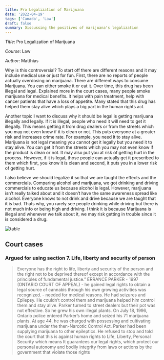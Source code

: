 ```yaml
---
title: Pro Legalization of Marijuana
date: '2022-04-19'
tags: ['Canada', 'Law']
draft: false
summary: Discussing the positives of marijuana's legalization
---
```


_Title_: Pro Legalization of Marijuana

_Course_: Law

_Author_: Matthias

Why is this controversial? To start off there are different reasons and it may include medical use or just for fun. First, there are no reports of people actually overdosing on marijuana. There are different ways to consume Marijuana. You can either smoke it or eat it. Over time, this drug has been illegal and legal. Explained more in the court cases, many people smoke marijuana for medical benefits. It helps with pain treatment, help with cancer patients that have a loss of appetite. Many stated that this drug has helped them stay alive which plays a big part in the human rights act. 

Another topic I want to discuss why it should be legal is getting marijuana illegally and legally. If it is illegal, people who need it will need to get it illegally. This means getting it from drug dealers or from the streets which you may not even know if it is clean or not. This puts everyone at a greater risk and increases crime rate. For example, you need it to stay alive. Marijuana is not legal meaning you cannot get it legally but you need it to stay alive. You can get it from the streets which you may not even know if the product is clean or not. It may also put you at risk of getting hurt in the process. However, if it is legal, those people can actually get it prescribed to them which first, you know it is clean and second, it puts you in a lower risk of getting hurt. 

I also believe we should legalize it so that we are taught the effects and the commercials. Comparing alcohol and marijuana, we got drinking and driving commercials to educate us because alcohol is legal. However, marjjuana isn’t really talked about and it doesn’t have the same awareness spread like alcohol. Everyone knows to not drink and drive because we are taught that it is bad. Thats why, you rarely see people drinking while driving but there is not much info or being high and driving. I think it is because Marijuana is illegal and whenever we talk about it, we may risk getting in trouble since it is considered a drug. 

![table](/static/images/table.png)

## Court cases 

### Argued for  using section 7. Life, liberty and security of person

> Everyone has the right to life, liberty and security of the person and the right not to be deprived thereof except in accordance with the principles of fundamental justice.” 
> ERRANCE PARKER - 1997 (ONTARIO COURT OF APPEAL)  - he gained legal rights to obtain a legal source of cannabis through his own growing activities was recognized. - needed for medical reasons. He had seizures and Epilepsy. He couldn’t control them and marijuana helped him control them and stay alive. Parker turned to street dealers but their pot was not effective. So he grew his own illegal plants. On July 18, 1996, Ontario police entered Parker’s home and seized his 71 marijuana plants. At age 44, he was charged with possessing and cultivating marijuana under the then-Narcotic Control Act. Parker had been supplying marijuana to other epileptics. He refused to stop and told the court that this is against human rights to Life, Liberty, Personal Security which means  It guarantees our legal rights, which protect our personal autonomy and bodily integrity from laws or actions by the government that violate those rights
